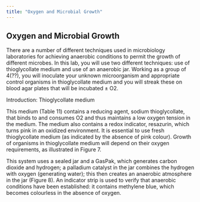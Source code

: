 ```yaml
---
title: "Oxygen and Microbial Growth"
---
```


## Oxygen and Microbial Growth {#sec-oxygen}

There are a number of different techniques used in microbiology laboratories for achieving anaerobic conditions to permit the growth of different microbes. In this lab, you will use two different techniques: use of thioglycollate medium and use of an anaerobic jar. Working as a group of 4(??), you will inoculate your unknown microorganism and appropriate control organisms in thioglycollate medium and you will streak these on blood agar plates that will be incubated ± O2. 

Introduction: Thioglycollate medium

This medium (Table 11) contains a reducing agent, sodium thioglycollate, that binds to and consumes O2 and thus maintains a low oxygen tension in the medium. The medium also contains a redox indicator, resazurin, which turns pink in an oxidized environment. It is essential to use fresh thioglycollate medium (as indicated by the absence of pink colour). Growth of organisms in thioglycollate medium will depend on their oxygen requirements, as illustrated in Figure 7.

This system uses a sealed jar and a GasPak, which generates carbon dioxide and hydrogen; a palladium catalyst in the jar combines the hydrogen with oxygen (generating water); this then creates an anaerobic atmosphere in the jar (Figure 8). An indicator strip is used to verify that anaerobic conditions have been established: it contains methylene blue, which becomes colourless in the absence of oxygen.